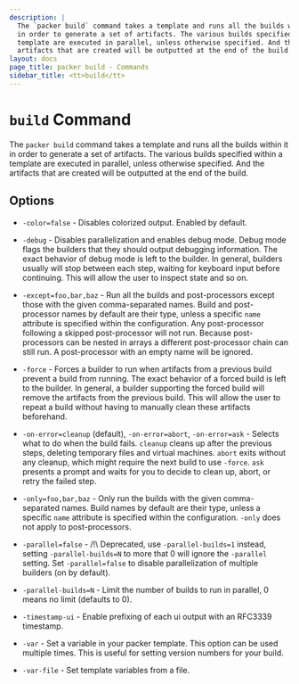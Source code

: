 ```yaml
---
description: |
  The `packer build` command takes a template and runs all the builds within it
  in order to generate a set of artifacts. The various builds specified within a
  template are executed in parallel, unless otherwise specified. And the
  artifacts that are created will be outputted at the end of the build.
layout: docs
page_title: packer build - Commands
sidebar_title: <tt>build</tt>
---
```


# `build` Command

The `packer build` command takes a template and runs all the builds within it
in order to generate a set of artifacts. The various builds specified within a
template are executed in parallel, unless otherwise specified. And the
artifacts that are created will be outputted at the end of the build.

## Options

- `-color=false` - Disables colorized output. Enabled by default.

- `-debug` - Disables parallelization and enables debug mode. Debug mode
  flags the builders that they should output debugging information. The exact
  behavior of debug mode is left to the builder. In general, builders usually
  will stop between each step, waiting for keyboard input before continuing.
  This will allow the user to inspect state and so on.

- `-except=foo,bar,baz` - Run all the builds and post-processors except those
  with the given comma-separated names. Build and post-processor names by
  default are their type, unless a specific `name` attribute is specified
  within the configuration. Any post-processor following a skipped
  post-processor will not run. Because post-processors can be nested in
  arrays a different post-processor chain can still run. A post-processor
  with an empty name will be ignored.

- `-force` - Forces a builder to run when artifacts from a previous build
  prevent a build from running. The exact behavior of a forced build is left
  to the builder. In general, a builder supporting the forced build will
  remove the artifacts from the previous build. This will allow the user to
  repeat a build without having to manually clean these artifacts beforehand.

- `-on-error=cleanup` (default), `-on-error=abort`, `-on-error=ask` - Selects
  what to do when the build fails. `cleanup` cleans up after the previous
  steps, deleting temporary files and virtual machines. `abort` exits without
  any cleanup, which might require the next build to use `-force`. `ask`
  presents a prompt and waits for you to decide to clean up, abort, or retry
  the failed step.

- `-only=foo,bar,baz` - Only run the builds with the given comma-separated
  names. Build names by default are their type, unless a specific `name`
  attribute is specified within the configuration. `-only` does not apply to
  post-processors.

- `-parallel=false` - /!\ Deprecated, use `-parallel-builds=1` instead,
  setting `-parallel-builds=N` to more that 0 will ignore the `-parallel`
  setting. Set `-parallel=false` to disable parallelization of multiple
  builders (on by default).

- `-parallel-builds=N` - Limit the number of builds to run in parallel, 0
  means no limit (defaults to 0).

- `-timestamp-ui` - Enable prefixing of each ui output with an RFC3339
  timestamp.

- `-var` - Set a variable in your packer template. This option can be used
  multiple times. This is useful for setting version numbers for your build.

- `-var-file` - Set template variables from a file.
